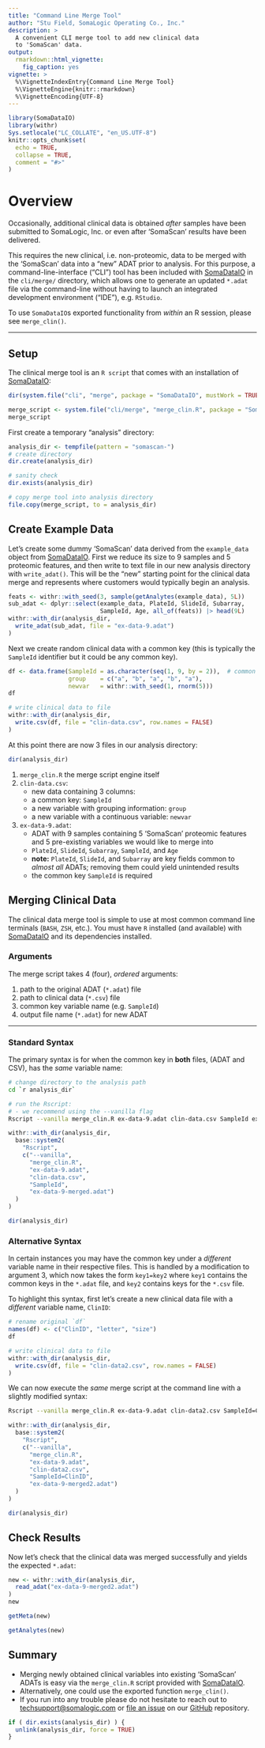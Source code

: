 ```yaml
---
title: "Command Line Merge Tool"
author: "Stu Field, SomaLogic Operating Co., Inc."
description: >
  A convenient CLI merge tool to add new clinical data
  to 'SomaScan' data.
output:
  rmarkdown::html_vignette:
    fig_caption: yes
vignette: >
  %\VignetteIndexEntry{Command Line Merge Tool}
  %\VignetteEngine{knitr::rmarkdown}
  %\VignetteEncoding{UTF-8}
---
```


```r
library(SomaDataIO)
library(withr)
Sys.setlocale("LC_COLLATE", "en_US.UTF-8")
knitr::opts_chunk$set(
  echo = TRUE,
  collapse = TRUE,
  comment = "#>"
)
```


# Overview

Occasionally, additional clinical data is obtained _after_ samples
have been submitted to SomaLogic, Inc. or even after 'SomaScan'
results have been delivered. 

This requires the new clinical, i.e. non-proteomic, data to be merged
with the 'SomaScan' data into a "new" ADAT prior to analysis.
For this purpose, a command-line-interface ("CLI") tool has been included
with [SomaDataIO](https://CRAN.R-project.org/package=SomaDataIO)
in the `cli/merge/` directory, which allows one to
generate an updated `*.adat` file via the command-line without
having to launch an integrated development environment ("IDE"), e.g. `RStudio`.

To use `SomaDataIO`s exported functionality from _within_ an R session,
please see `merge_clin()`.


----------------


## Setup

The clinical merge tool is an `R script` that comes with an installation
of [SomaDataIO](https://CRAN.R-project.org/package=SomaDataIO):

```r
dir(system.file("cli", "merge", package = "SomaDataIO", mustWork = TRUE))

merge_script <- system.file("cli/merge", "merge_clin.R", package = "SomaDataIO")
merge_script
```

First create a temporary "analysis" directory:

```r
analysis_dir <- tempfile(pattern = "somascan-")
# create directory
dir.create(analysis_dir)

# sanity check
dir.exists(analysis_dir)

# copy merge tool into analysis directory
file.copy(merge_script, to = analysis_dir)
```

## Create Example Data

Let's create some dummy 'SomaScan' data derived from the `example_data`
object from [SomaDataIO](https://CRAN.R-project.org/package=SomaDataIO).
First we reduce its size to 9 samples and 5 proteomic features, and
then write to text file in our new analysis directory with `write_adat()`.
This will be the "new" starting point for the clinical
data merge and represents where customers would typically begin an analysis.

```r
feats <- withr::with_seed(3, sample(getAnalytes(example_data), 5L))
sub_adat <- dplyr::select(example_data, PlateId, SlideId, Subarray,
                          SampleId, Age, all_of(feats)) |> head(9L)
withr::with_dir(analysis_dir,
  write_adat(sub_adat, file = "ex-data-9.adat")
)
```

Next we create random clinical data with a common key (this is typically
the `SampleId` identifier but it could be any common key).

```r
df <- data.frame(SampleId = as.character(seq(1, 9, by = 2)),  # common key
                 group    = c("a", "b", "a", "b", "a"),
                 newvar   = withr::with_seed(1, rnorm(5)))
df

# write clinical data to file
withr::with_dir(analysis_dir,
  write.csv(df, file = "clin-data.csv", row.names = FALSE)
)
```


At this point there are now 3 files in our analysis directory:

```r
dir(analysis_dir)
```

1. `merge_clin.R` the merge script engine itself 
1. `clin-data.csv`:
    + new data containing 3 columns:
    + a common key: `SampleId`
    + a new variable with grouping information: `group`
    + a new variable with a continuous variable: `newvar`
1. `ex-data-9.adat`:
    + ADAT with 9 samples containing 5 'SomaScan' proteomic
      features and 5 pre-existing variables we would like to merge into
    + `PlateId`, `SlideId`, `Subarray`, `SampleId`, and `Age`
    + __note:__  `PlateId`, `SlideId`, and `Subarray` are key fields common
      to _almost all_ ADATs; removing them could yield unintended results
    + the common key `SampleId` is required


## Merging Clinical Data

The clinical data merge tool is simple to use at most common command line
terminals (`BASH`, `ZSH`, etc.). You must have `R` installed
(and available) with [SomaDataIO](https://CRAN.R-project.org/package=SomaDataIO)
and its dependencies installed.

### Arguments

The merge script takes 4 (four), _ordered_ arguments:

1. path to the original ADAT (`*.adat`) file
1. path to clinical data (`*.csv`) file
1. common key variable name (e.g. `SampleId`)
1. output file name (`*.adat`) for new ADAT


---------------


### Standard Syntax

The primary syntax is for when the common key in __both__ files,
(ADAT and CSV), has the _same_ variable name:

```bash
# change directory to the analysis path
cd `r analysis_dir`

# run the Rscript:
# - we recommend using the --vanilla flag
Rscript --vanilla merge_clin.R ex-data-9.adat clin-data.csv SampleId ex-data-9-merged.adat
```

```r
withr::with_dir(analysis_dir,
  base::system2(
    "Rscript",
    c("--vanilla",
      "merge_clin.R",
      "ex-data-9.adat",
      "clin-data.csv",
      "SampleId",
      "ex-data-9-merged.adat")
  )
)
```

```r
dir(analysis_dir)
```


### Alternative Syntax

In certain instances you may have the common key under
a _different_ variable name in their respective files.
This is handled by a modification to argument 3,
which now takes the form `key1=key2` where `key1`
contains the common keys in the `*.adat` file,
and `key2` contains keys for the `*.csv` file.

To highlight this syntax, first let's create a new clinical
data file with a _different_ variable name, `ClinID`:

```r
# rename original `df`
names(df) <- c("ClinID", "letter", "size")
df

# write clinical data to file
withr::with_dir(analysis_dir,
  write.csv(df, file = "clin-data2.csv", row.names = FALSE)
)
```

We can now execute the _same_ merge script at the command line
with a slightly modified syntax:

```bash
Rscript --vanilla merge_clin.R ex-data-9.adat clin-data2.csv SampleId=ClinID ex-data-9-merged2.adat
```

```r
withr::with_dir(analysis_dir,
  base::system2(
    "Rscript",
    c("--vanilla",
      "merge_clin.R",
      "ex-data-9.adat",
      "clin-data2.csv",
      "SampleId=ClinID",
      "ex-data-9-merged2.adat")
  )
)
```

```r
dir(analysis_dir)
```

## Check Results

Now let's check that the clinical data was merged successfully and
yields the expected `*.adat`:

```r
new <- withr::with_dir(analysis_dir,
  read_adat("ex-data-9-merged2.adat")
)
new

getMeta(new)

getAnalytes(new)
```


## Summary

- Merging newly obtained clinical variables into existing 'SomaScan' ADATs
  is easy via the `merge_clin.R` script provided with
  [SomaDataIO](https://CRAN.R-project.org/package=SomaDataIO).
- Alternatively, one could use the exported function `merge_clin()`.
- If you run into any trouble please do not hesitate to reach out
  to <techsupport@somalogic.com> or
  [file an issue](https://github.com/SomaLogic/SomaDataIO/issues/new) on
  our [GitHub](https://github.com/SomaLogic/SomaDataIO) repository.


```r
if ( dir.exists(analysis_dir) ) {
  unlink(analysis_dir, force = TRUE)
}
```
